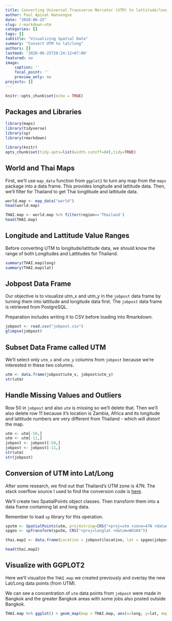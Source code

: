 ```yaml
---
title: Converting Universal Transverse Mercator (UTM) to lattitude/longitude data
author: Paul Apivat Hanvongse
date: "2020-06-25"
slug: r-markdown-utm
categories: []
tags: []
subtitle: "Visualizing Spatial Data"
summary: "Convert UTM to lat/long"
authors: []
lastmod: '2020-06-25T20:24:12+07:00'
featured: no
image:
    caption: ''
    focal_point: ''
    preview_only: no
projects: []
---
```



```r
knitr::opts_chunk$set(echo = TRUE)
```

## Packages and Libraries

```r
library(maps)
library(tidyverse)
library(sp)
library(rmarkdown)
```

```r
library(knitr)
opts_chunk$set(tidy.opts=list(width.cutoff=60),tidy=TRUE)
```

## World and Thai Maps

First, we'll use `map_data` function from `ggplot2` to turn any map from the `maps` package into a data frame. This provides longitude and lattitude data. Then, we'll filter for Thailand to get Thai longtitude and lattitude data. 


```r
world.map <- map_data("world")
head(world.map)

THAI.map <- world.map %>% filter(region=='Thailand')
head(THAI.map)
```

## Longitude and Lattitude Value Ranges

Before converting UTM to longitude/lattitude data, we should know the range of both Longitudes and Lattitudes for Thailand.

```r
summary(THAI.map$long)
summary(THAI.map$lat)
```

## Jobpost Data Frame

Our objective is to visualize utm_x and utm_y in the `jobpost` data frame by turning them into lattitude and longitude data first. The `jobpost` data frame is retrieved from PostgreSQL. 

Preparation includes writing it to CSV before loading into Rmarkdown.

```r
jobpost <- read.csv("jobpost.csv")
glimpse(jobpost)
```

## Subset Data Frame called UTM

We'll select only `utm_x` and `utm_y` columns from `jobpost` because we're interested in these two columns. 

```r
utm <- data.frame(jobpost$utm_x, jobpost$utm_y)
str(utm)
```

## Handle Missing Values and Outliers

Row 50 in `jobpost` and also `utm` is missing so we'll delete that. Then we'll also delete row 11 because it's location is Zambia, Africa and its longitude and lattitude numbers are very different from Thailand - which will *distort* the map. 

```r
utm <- utm[-50,]
utm <- utm[-11,]
jobpost <- jobpost[-50,]
jobpost <- jobpost[-11,]
str(utm)
str(jobpost)
```

## Conversion of UTM into Lat/Long

After some research, we find out that Thailand's UTM zone is 47N. The stack overflow source I used to find the conversion code is [here](https://stackoverflow.com/questions/30018098/how-to-convert-utm-coordinates-to-lat-and-long-in-r/30018607). 

We'll create two SpatialPoints object classes. Then transform them into a data frame containing lat and long data. 

Remember to load `sp` library for this operation. 

```r
sputm <- SpatialPoints(utm, proj4string=CRS("+proj=utm +zone=47N +datum=WGS84"))  
spgeo <- spTransform(sputm, CRS("+proj=longlat +datum=WGS84")) 

thai.map2 <- data.frame(Location = jobpost$location, lat = spgeo$jobpost.utm_y, long = spgeo$jobpost.utm_x)

head(thai.map2)
```

## Visualize with GGPLOT2

Here we'll visualize the `THAI.map` we created previously and overlay the new Lat/Long data points (from UTM).

We can see a concentration of `utm` data points from `jobpost` were made in Bangkok and the greater Bangkok areas with some jobs also posted outside Bangkok. 


```r
THAI.map %>% ggplot() + geom_map(map = THAI.map, aes(x=long, y=lat, map_id = region), fill='white', color='black') + geom_point(data = thai.map2, aes(x=long, y=lat, color="red", alpha = .9))

```
